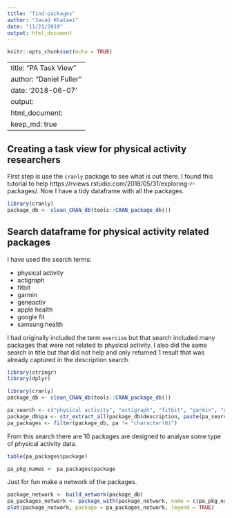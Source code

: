 ```yaml
---
title: "find-packages"
author: "Javad Khataei"
date: "11/21/2019"
output: html_document
---
```


```r
knitr::opts_chunk$set(echo = TRUE)
```


---
title: "PA Task View"
author: "Daniel Fuller"
date: '2018-06-07'
output:
      html_document:
        keep_md: true
---



## Creating a task view for physical activity researchers

First step is use the `cranly` package to see what is out there. I found this tutorial to help https://rviews.rstudio.com/2018/05/31/exploring-r-packages/. Now I have a tidy dataframe with all the packages. 




```r
library(cranly)
package_db <- clean_CRAN_db(tools::CRAN_package_db())
```

## Search dataframe for physical activity related packages

I have used the search terms:

- physical activity
- actigraph
- fitbit
- garmin
- geneactiv
- apple health
- google fit
- samsung health

I had originally included the term `exercise` but that search included many packages that were not related to physical activity. I also did the same search in title but that did not help and only returned 1 result that was already captured in the description search. 


```r
library(stringr)
library(dplyr)
```

```r
library(cranly)
package_db <- clean_CRAN_db(tools::CRAN_package_db())
```

```r
pa_search <- c("physical activity", "actigraph", "fitbit", "garmin", "geneactiv", "apple health", "google fit", "samsung health")
package_db$pa <- str_extract_all(package_db$description, paste(pa_search, collapse="|"))
pa_packages <- filter(package_db, pa != "character(0)")
```

From this search there are 10 packages are designed to analyse some type of physical activity data.


```r
table(pa_packages$package)
```


```r
pa_pkg_names <- pa_packages$package
```

Just for fun make a network of the packages.


```r
package_network <- build_network(package_db)
pa_packages_network <- package_with(package_network, name = c(pa_pkg_names))
plot(package_network, package = pa_packages_network, legend = TRUE)
```

